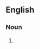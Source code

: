 {{also|safety valve}}

==English==

===Noun===
{{en-noun}}

# {{alternative form of|en|safety valve|nodot=1}}